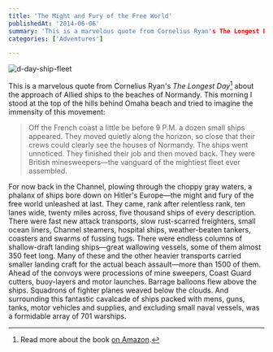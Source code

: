 ```yaml
---
title: 'The Might and Fury of the Free World'
publishedAt: '2014-06-06'
summary: 'This is a marvelous quote from Cornelius Ryan's The Longest Day[^1] about the approach of Allied ships to the beaches of Normandy. This morning I stood at the top of the hills behind Omaha beach and...'
categories: ['Adventures']

---
```


<Image src="/images/blog/the-might-and-fury-of-the-free-world/5332c-d-day-ship-fleet.jpg" alt="d-day-ship-fleet" width={800} height={600} />

This is a marvelous quote from Cornelius Ryan's *The Longest Day*[^1] about the approach of Allied ships to the beaches of Normandy. This morning I stood at the top of the hills behind Omaha beach and tried to imagine the immensity of this movement:

> Off the French coast a little be before 9 P.M. a dozen small ships appeared. They moved quietly along the horizon, so close that their crews could clearly see the houses of Normandy. The ships went unnoticed. They finished their job and then moved back. They were British minesweepers—the vanguard of the mightiest fleet ever assembled.

For now back in the Channel, plowing through the choppy gray waters, a phalanx of ships bore down on Hitler's Europe—the might and fury of the free world unleashed at last. They came, rank after relentless rank, ten lanes wide, twenty miles across, five thousand ships of every description. There were fast new attack transports, slow rust-scarred freighters, small ocean liners, Channel steamers, hospital ships, weather-beaten tankers, coasters and swarms of fussing tugs. There were endless columns of shallow-draft landing ships—great wallowing vessels, some of them almost 350 feet long. Many of these and the other heavier transports carried smaller landing craft for the actual beach assault—more than 1500 of them. Ahead of the convoys were processions of mine sweepers, Coast Guard cutters, buoy-layers and motor launches. Barrage balloons flew above the ships. Squadrons of fighter planes weaved below the clouds. And surrounding this fantastic cavalcade of ships packed with mens, guns, tanks, motor vehicles and supplies, and excluding small naval vessels, was a formidable array of 701 warships.

[^1]: Read more about the book [on Amazon](http://www.amazon.com/The-Longest-Day-Classic-D-Day/dp/0671890913).

